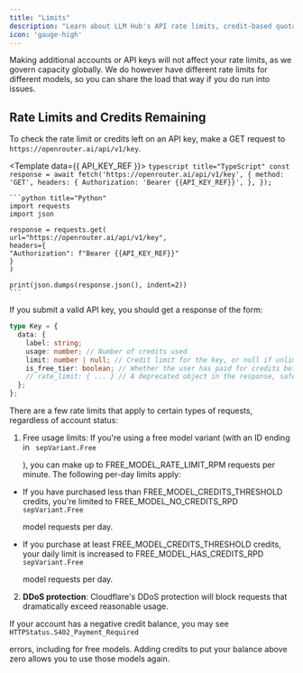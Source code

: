 ```yaml
---
title: "Limits"
description: "Learn about LLM Hub's API rate limits, credit-based quotas, and DDoS protection. Configure and monitor your model usage limits effectively."
icon: 'gauge-high'
---
```


<Tip>
  Making additional accounts or API keys will not affect your rate limits, as we
  govern capacity globally. We do however have different rate limits for
  different models, so you can share the load that way if you do run into
  issues.
</Tip>

## Rate Limits and Credits Remaining

To check the rate limit or credits left on an API key, make a GET request to `https://openrouter.ai/api/v1/key`.

<Template data={{ API_KEY_REF }}>
  <CodeGroup>
    ```typescript title="TypeScript"
    const response = await fetch('https://openrouter.ai/api/v1/key', {
    method: 'GET',
    headers: {
    Authorization: 'Bearer {{API_KEY_REF}}',
    },
    });
    ```

    ```python title="Python"
    import requests
    import json

    response = requests.get(
    url="https://openrouter.ai/api/v1/key",
    headers={
    "Authorization": f"Bearer {{API_KEY_REF}}"
    }
    )

    print(json.dumps(response.json(), indent=2))
    ```
  </CodeGroup>
</Template>

If you submit a valid API key, you should get a response of the form:

```typescript TypeScript
type Key = {
  data: {
    label: string;
    usage: number; // Number of credits used
    limit: number | null; // Credit limit for the key, or null if unlimited
    is_free_tier: boolean; // Whether the user has paid for credits before
    // rate_limit: { ... } // A deprecated object in the response, safe to ignore
  };
};
```

There are a few rate limits that apply to certain types of requests, regardless of account status:

1. Free usage limits: If you're using a free model variant (with an ID ending in <code>
   sepVariant.Free</code>

   ), you can make up to FREE_MODEL_RATE_LIMIT_RPM requests per minute. The following per-day limits apply:

- If you have purchased less than FREE_MODEL_CREDITS_THRESHOLD credits, you're limited to FREE_MODEL_NO_CREDITS_RPD <code>
  sepVariant.Free</code>

   model requests per day.
- If you purchase at least FREE_MODEL_CREDITS_THRESHOLD credits, your daily limit is increased to FREE_MODEL_HAS_CREDITS_RPD <code>
  sepVariant.Free</code>

   model requests per day.

2. **DDoS protection**: Cloudflare's DDoS protection will block requests that dramatically exceed reasonable usage.

If your account has a negative credit balance, you may see <code>
HTTPStatus.S402_Payment_Required</code>

 errors, including for free models. Adding credits to put your balance above zero allows you to use those models again.
